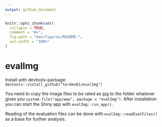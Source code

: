 ```yaml
---
output: github_document
---
```


<!-- README.md is generated from README.Rmd. Please edit that file -->

```r
knitr::opts_chunk$set(
  collapse = TRUE,
  comment = "#>",
  fig.path = "man/figures/README-",
  out.width = "100%"
)
```

# evalImg

Install with devtools-package: `devtools::install_github("torden81/evalImg")`


You need to copy the image files to be rated as jpg to the folder whatever gives you `system.file("app/www", package = "evalImg")`.
After installation you can start the Shiny app with `evalImg::run_app()`.

Reading of the evaluation files can be done with `evalImg::readEvalFiles()` as a base for further analysis.